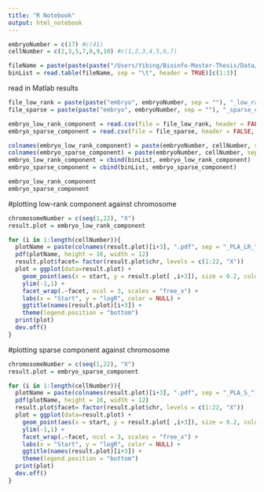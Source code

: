 ```yaml
---
title: "R Notebook"
output: html_notebook
---
```


```r
embryoNumber = c(17) #c(41)
cellNumber = c(2,3,5,7,8,9,10) #c(1,2,3,4,5,6,7)

fileName = paste(paste(paste("/Users/Yibing/Bioinfo-Master-Thesis/Data/logr_cn_per_bin/TVEMB", embryoNumber, sep = ""), cellNumber[1], sep = "_"), "250K.101.sorted.count.gamma_15.gc_corrected.segments.copynumber.txt", sep = ".")  
binList = read.table(fileName, sep = "\t", header = TRUE)[c(1:3)]
```

read in Matlab results
```r
file_low_rank = paste(paste("embryo", embryoNumber, sep = ""), "_low_rank_component.csv", sep = "")
file_sparse = paste(paste("embryo", embryoNumber, sep = ""), "_sparse_component.csv", sep = "")

embryo_low_rank_component = read.csv(file = file_low_rank, header = FALSE, sep = ",")
embryo_sparse_component = read.csv(file = file_sparse, header = FALSE, sep = ",")
```



```r
colnames(embryo_low_rank_component) = paste(embryoNumber, cellNumber, sep = "_")
colnames(embryo_sparse_component) = paste(embryoNumber, cellNumber, sep = "_")
embryo_low_rank_component = cbind(binList, embryo_low_rank_component)
embryo_sparse_component = cbind(binList, embryo_sparse_component)

embryo_low_rank_component
embryo_sparse_component
```

#plotting low-rank component against chromosome
```r
chromosomeNumber = c(seq(1,22), "X")
result.plot = embryo_low_rank_component

for (i in 1:length(cellNumber)){ 
  plotName = paste(colnames(result.plot)[i+3], ".pdf", sep = "_PLA_LR_")
  pdf(plotName, height = 16, width = 12)
  result.plot$facet= factor(result.plot$chr, levels = c(1:22, "X"))
  plot = ggplot(data=result.plot) + 
    geom_point(aes(x = start, y = result.plot[ ,i+3]), size = 0.2, color = "red") + 
    ylim(-1,1) +
    facet_wrap(.~facet, ncol = 3, scales = "free_x") +
    labs(x = "Start", y = "logR", color = NULL) +
    ggtitle(names(result.plot)[i+3]) +
    theme(legend.position = "bottom")
  print(plot)
  dev.off()
}
```

#plotting sparse component against chromosome
```r
chromosomeNumber = c(seq(1,22), "X")
result.plot = embryo_sparse_component

for (i in 1:length(cellNumber)){ 
  plotName = paste(colnames(result.plot)[i+3], ".pdf", sep = "_PLA_S_")
  pdf(plotName, height = 16, width = 12)
  result.plot$facet= factor(result.plot$chr, levels = c(1:22, "X"))
  plot = ggplot(data=result.plot) + 
    geom_point(aes(x = start, y = result.plot[ ,i+3]), size = 0.2, color = "red") + 
    ylim(-1,1) +
    facet_wrap(.~facet, ncol = 3, scales = "free_x") +
    labs(x = "Start", y = "logR", color = NULL) +
    ggtitle(names(result.plot)[i+3]) +
    theme(legend.position = "bottom")
  print(plot)
  dev.off()
}
```